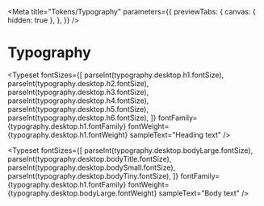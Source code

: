

<Meta
  title="Tokens/Typography"
  parameters={{
    previewTabs: {
      canvas: { hidden: true },
    },
  }}
/>

# Typography

<Typeset
  fontSizes={[
    parseInt(typography.desktop.h1.fontSize),
    parseInt(typography.desktop.h2.fontSize),
    parseInt(typography.desktop.h3.fontSize),
    parseInt(typography.desktop.h4.fontSize),
    parseInt(typography.desktop.h5.fontSize),
    parseInt(typography.desktop.h6.fontSize),
  ]}
  fontFamily={typography.desktop.h1.fontFamily}
  fontWeight={typography.desktop.h1.fontWeight}
  sampleText="Heading text"
/>

<Typeset
  fontSizes={[
    parseInt(typography.desktop.bodyLarge.fontSize),
    parseInt(typography.desktop.bodyTitle.fontSize),
    parseInt(typography.desktop.bodySmall.fontSize),
    parseInt(typography.desktop.bodyTiny.fontSize),
  ]}
  fontFamily={typography.desktop.h1.fontFamily}
  fontWeight={typography.desktop.bodyLarge.fontWeight}
  sampleText="Body text"
/>
